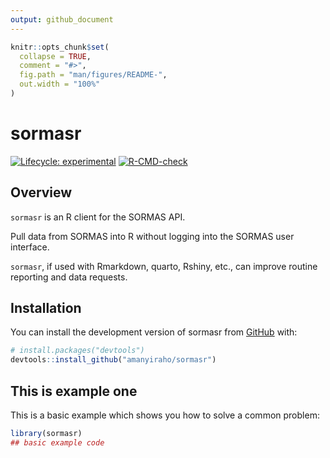 ```yaml
---
output: github_document
---
```


<!-- README.md is generated from README.Rmd. Please edit that file -->

```r
knitr::opts_chunk$set(
  collapse = TRUE,
  comment = "#>",
  fig.path = "man/figures/README-",
  out.width = "100%"
)
```

# sormasr

<!-- badges: start -->

[![Lifecycle: experimental](https://img.shields.io/badge/lifecycle-experimental-orange.svg)](https://lifecycle.r-lib.org/articles/stages.html#experimental)
[![R-CMD-check](https://github.com/geeks-projects/sormasr/actions/workflows/R-CMD-check.yaml/badge.svg)](https://github.com/geeks-projects/sormasr/actions/workflows/R-CMD-check.yaml)
<!-- badges: end -->

## Overview

`sormasr` is an R client for the SORMAS API.

Pull data from SORMAS into R without logging into the SORMAS user interface.

`sormasr`, if used with Rmarkdown, quarto, Rshiny, etc., can improve routine reporting and data requests.

## Installation

You can install the development version of sormasr from [GitHub](https://github.com/) with:

``` r
# install.packages("devtools")
devtools::install_github("amanyiraho/sormasr")
```

## This is example one

This is a basic example which shows you how to solve a common problem:

```r
library(sormasr)
## basic example code
```
